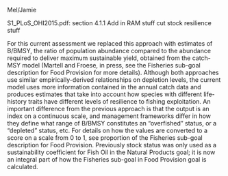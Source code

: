 Mel/Jamie

S1_PLoS_OHI2015.pdf: section 4.1.1
Add in RAM stuff
cut stock resilience stuff

For this current assessment we replaced this approach with estimates of B/BMSY, the ratio of population abundance compared to the abundance required to deliver maximum sustainable yield, obtained from the catch-MSY model (Martell and Froese, in press, see the Fisheries sub-goal description for Food Provision for more details). Although both approaches use similar empirically-derived relationships on depletion levels, the current model uses more information contained in the annual catch data and produces estimates that take into account how species with different life-history traits have different levels of resilience to fishing exploitation. An important difference from the previous approach is that the output is an index on a continuous scale, and management frameworks differ in how they define what range of B/BMSY constitutes an “overfished” status, or a “depleted” status, etc. For details on how the values are converted to a score on a scale from 0 to 1, see proportion of the Fisheries sub-goal description for Food Provision. Previously stock status was only used as a sustainability coefficient for Fish Oil in the Natural Products goal; it is now an integral part of how the Fisheries sub-goal in Food Provision goal is calculated.